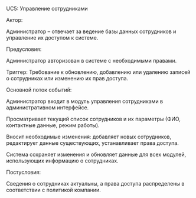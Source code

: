 UC5: Управление сотрудниками


Актор:

Администратор – отвечает за ведение базы данных сотрудников и управление их доступом к системе.

Предусловия:

Администратор авторизован в системе с необходимыми правами.

Триггер: Требование к обновлению, добавлению или удалению записей о сотрудниках или изменению их прав доступа.

Основной поток событий:

Администратор входит в модуль управления сотрудниками в административном интерфейсе.

Просматривает текущий список сотрудников и их параметры (ФИО, контактные данные, режим работы).

Вносит необходимые изменения: добавляет новых сотрудников, редактирует данные существующих, устанавливает права доступа.

Система сохраняет изменения и обновляет данные для всех модулей, использующих информацию о сотрудниках.

Постусловия:

Сведения о сотрудниках актуальны, а права доступа распределены в соответствии с политикой компании.
